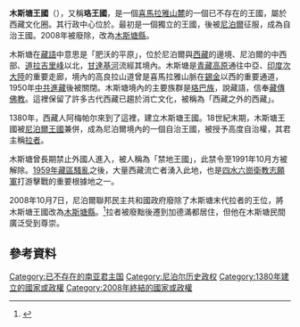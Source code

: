 {{Infobox former country
|native_name            = སྨོནཋང
|conventional_long_name = 木斯塘王國
| common_name = 木斯塘
<!-- Flag navigation: Preceding and succeeding entities p1 to p5 and s1 to s5 -->
|p1                     = 
|flag_p1                = 
|flag_p5                = 
|s1                     = 木斯塘
|flag_s1                = Flag of Nepal.svg
|s2                     = 
|flag_s2                = 
| image_flag = Flag of Mustang.svg
| image_map = Local administration map of Mustang.svg
| map_caption = 木斯塘的位置
| official_languages = {{flatlist|{{unbulleted list |[[藏語|藏語]] |[[尼泊爾語|尼泊爾語]]}}}}
| area_km2 = 2,020<ref name="RD1998">{{cite journal |last=Raffaele |first=Paul |title=Into the Forbidden Kingdom of Mustang |journal=Reader's Digest |date=April 1998 |volume=71 |series=421}}</ref> 
| area_sq_mi = 700<ref name="RD1998" />
| population_estimate = 7,000<ref name="RD1998" />
| population_density_km2 = 3.47
| population_density_sq_mi = 10
|continent              = 亞洲
|region                 = 南亞
| country =  {{flag|尼泊爾}}
| capital = {{link-en|珞城|Lo Manthang}}
|government_type = 君主制
| year_start = 1380年
| year_end = 2008年
}}
'''木斯塘王國'''（{{bo|z=སྨོནཋང}}），又稱'''珞王國'''，是一個[[喜馬拉雅山脈|喜馬拉雅山麓]]的一個已不存在的王國，屬於西藏文化圈。其行政中心位於{{link-en|珞城|Lo Manthang}}。最初是一個獨立的王國，後被[[尼泊爾|尼泊爾]]征服，成為自治王國。2008年被廢除，改為[[木斯塘|木斯塘縣]]。

木斯塘在[[藏語|藏語]]中意思是「肥沃的平原」，位於尼泊爾與[[西藏|西藏]]的邊境、尼泊爾的中西部、[[道拉吉里峰|道拉吉里峰]]以北，[[甘達基河|甘達基河]]流經其境內。木斯塘是[[青藏高原|青藏高原]]通往中亞、[[印度次大陸|印度次大陸]]的重要走廊，境內的高良拉山道曾是喜馬拉雅山脈在[[錫金|錫金]]以西的重要通道，1950年[[西藏和平解放|中共進藏]]後被關閉。木斯塘境內的主要族群是[[珞巴族|珞巴族]]，說藏語，信奉[[藏傳佛教|藏傳佛教]]。這裡保留了許多古代西藏已趨於消亡文化，被稱為「西藏之外的西藏」。

1380年，西藏人阿梅帕尔來到了這裡，建立木斯塘王國。18世紀末期，木斯塘王國被[[尼泊爾王國|尼泊爾王國]]兼併，成為尼泊爾境內的一個自治王國，被授予高度自治權，其君主稱[[拉者|拉者]]。

木斯塘曾長期禁止外國人進入，被人稱為「禁地王國」，此禁令至1991年10月方被解除。[[1959年藏區騷亂|1959年藏區騷亂]]之後，大量西藏流亡者湧入此地，也是[[四水六崗|四水六崗衛教志願軍]]打游擊戰的重要根據地之一。

2008年10月7日，尼泊爾聯邦民主共和國政府廢除了木斯塘末代拉者{{Link-en|晋美多吉·帕巴·比斯塔|Jigme Dorje Palbar Bista}}的王位，將木斯塘王國改為[[木斯塘|木斯塘縣]]。<ref name=cn2016>{{Cite news |url=http://www.chinanews.com/gj/2016/12-16/8096491.shtml |title=木斯塘王国末代君主在加德满都去世 |publisher=中新網 |date=2016-12-16 |accessdate=2016-12-16 |archive-date=2016-12-16 |archive-url=https://web.archive.org/web/20161216153239/http://www.chinanews.com/gj/2016/12-16/8096491.shtml |dead-url=no }}</ref>拉者被廢黜後遷到加德滿都居住，但他在木斯塘民間廣泛受到尊崇。

==參考資料==
{{reflist}}

[[Category:已不存在的南亚君主国|Category:已不存在的南亚君主国]]
[[Category:尼泊尔历史政权|Category:尼泊尔历史政权]]
[[Category:1380年建立的國家或政權|Category:1380年建立的國家或政權]]
[[Category:2008年終結的國家或政權|Category:2008年終結的國家或政權]]